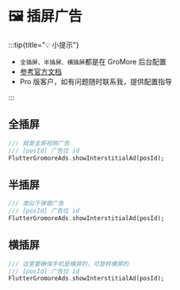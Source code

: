 # 🖼️ 插屏广告

:::tip{title="💡 小提示"}

 - `全插屏、半插屏、横插屏`都是在 GroMore 后台配置
 - [参考官方文档](https://www.csjplatform.com/union/media/union/download/detail?id=142&docId=27618&osType=android)
 - Pro 版客户，如有问题随时联系我，提供配置指导

:::

## 全插屏

```dart title="example/pages/fullscreen_video_page.dart"
/// 就是全屏视频广告
/// [posId] 广告位 id
FlutterGromoreAds.showInterstitialAd(posId);
```

## 半插屏

```dart title="example/pages/fullscreen_video_page.dart"
/// 类似于弹窗广告
/// [posId] 广告位 id
FlutterGromoreAds.showInterstitialAd(posId);
```

## 横插屏

```dart title="example/pages/fullscreen_video_page.dart"
/// 这里要确保手机是横屏的，可旋转横屏的
/// [posId] 广告位 id
FlutterGromoreAds.showInterstitialAd(posId);
```